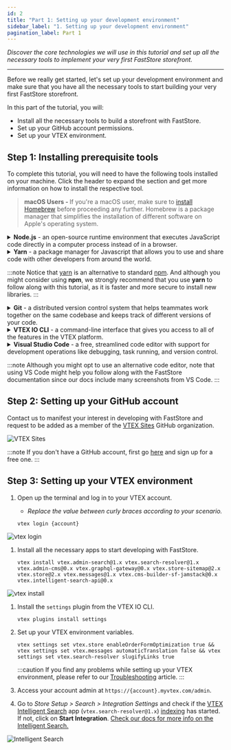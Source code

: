 ```yaml
---
id: 2
title: "Part 1: Setting up your development environment"
sidebar_label: "1. Setting up your development environment"
pagination_label: Part 1
---
```


*Discover the core technologies we will use in this tutorial and set up all the necessary tools to implement your very first FastStore storefront.*

***

Before we really get started, let's set up your development environment and make sure that you have all the necessary tools to start building your very first FastStore storefront. 

In this part of the tutorial, you will:

- Install all the necessary tools to build a storefront with FastStore.
- Set up your GitHub account permissions.
- Set up your VTEX environment.

## Step 1: Installing prerequisite tools

To complete this tutorial, you will need to have the following tools installed on your machine. Click the header to expand the section and get more information on how to install the respective tool.

><span class="fab fa-apple"></span><strong> macOS Users - </strong> If you're a macOS user, make sure to <a href="https://brew.sh/index" target="_blank" rel="noopener noreferrer">install Homebrew</a> before proceeding any further. Homebrew is a package manager that simplifies the installation of different software on Apple's operating system.

<details>
<summary>
<strong>Node.js</strong> - an open-source runtime environment that executes JavaScript code directly in a computer process instead of in a browser.
</summary>
To run your FastStore project, you must have <a href="https://nodejs.org/en/">Node.js</a> version 14.19 or later installed on your computer.

<ul>
<li><a href="https://nodejs.org/tr/download/package-manager/#macos">Install Node.js on macOS using Homebrew</a></li>
<li><a href="https://nodejs.org/tr/download/package-manager/#windows-1">Install Node.js on Windows</a> </li>
<li><a href="https://nodejs.org/tr/download/package-manager/#debian-and-ubuntu-based-linux-distributions">Install Node.js on Linux</a> </li>
</ul>
</details>

<details>
<summary>
<strong>Yarn</strong> - a package manager for Javascript that allows you to use and share code with other developers from around the world.
</summary>
When building storefronts with FastStore, we'll use the <a href="https://yarnpkg.com/">yarn</a> command-line interface to add Gatsby plugins and custom functionalities to our store. We'll also use yarn to run tasks, such as starting a development server.

<ul>
<li>Install Yarn on macOS by running <pre>brew install yarn</pre></li>
<li>Install Yarn on Windows by running <pre>npm install -g yarn</pre> </li>
</ul>
</details>

:::note
Notice that [yarn](https://yarnpkg.com) is an alternative to standard [npm](https://www.npmjs.com/). And although you might consider using **npm**, we strongly recommend that you use **yarn** to follow along with this tutorial, as it is faster and more secure to install new libraries.
:::

<details>
<summary>
<strong>Git</strong> - a distributed version control system that helps teammates work together on the same codebase and keeps track of different versions of your code.  
</summary>
When developing your store's website, you will use Git to push your code to the cloud, making it possible for the VTEX IO WebOps to run its QA bots and deploy your site. Gatsby will also use Git to download and install the required files for your project. 
<ul>
<li><a href="https://git-scm.com/download/mac">Install Git on macOS using Homebrew</a></li>
<li><a href="https://git-scm.com/download/mac">Install Git on Windows</a> </li>
<li><a href="https://git-scm.com/download/linux">Install Git on Linux</a> </li>
</ul>
</details>


<details>
<summary>
<strong>VTEX IO CLI</strong> - a command-line interface that gives you access to all of the features in the VTEX platform. 
</summary>
We'll use the <a href="https://developers.vtex.com/vtex-developer-docs/docs/vtex-io-documentation-vtex-io-cli-installation-and-command-reference">VTEX IO CLI</a> to set up your VTEX environment before you start developing your FastStore storefront.
<ul>
<li><a href="https://developers.vtex.com/vtex-developer-docs/docs/vtex-io-documentation-vtex-io-cli-install">Install VTEX IO CLI according to your operating system</a></li>
<img src="https://vtexhelp.vtexassets.com/assets/docs/src/vtex-cli___e6ff3e37b7938e786cf47422deec0b72.png"/>
<li>In the following, install the <code>settings</code> CLI plugin by running: </li>
<pre>vtex plugins install settings</pre>
</ul>
</details>

<details>
<summary>
<strong>Visual Studio Code</strong> - a free, streamlined code editor with support for development operations like debugging, task running, and version control.
</summary>
When developing your store's website, you will use <a href="https://code.visualstudio.com/">Visual Studio Code</a> (a.k.a., VS Code) to write code for your project. Visit the <a href="https://code.visualstudio.com/">VS Code</a> website, download and install the version appropriate to your operating system.
</details>

:::note
Although you might opt to use an alternative code editor, note that using VS Code might help you follow along with the FastStore documentation since our docs include many screenshots from VS Code.
:::

## Step 2: Setting up your GitHub account

Contact us to manifest your interest in developing with FastStore and request to be added as a member of the [VTEX Sites](https://github.com/vtex-sites) GitHub organization.

![VTEX Sites](https://vtexhelp.vtexassets.com/assets/docs/src/vtex-sites___1e11aeacdb3e5202ad17dcb51c69e8ff.png)

:::note
If you don't have a GitHub account, first go [here](https://github.com/join) and sign up for a free one.
:::

## Step 3: Setting up your VTEX environment

1. Open up the terminal and log in to your VTEX account.
   - *Replace the value between curly braces according to your scenario.*

    ```shell
    vtex login {account}
    ```

![vtex login](https://vtexhelp.vtexassets.com/assets/docs/src/vtex-login___a0f524b60e5045b0286e3c349361f7a9.png)

1. Install all the necessary apps to start developing with FastStore.

    ```shell
    vtex install vtex.admin-search@1.x vtex.search-resolver@1.x vtex.admin-cms@0.x vtex.graphql-gateway@0.x vtex.store-sitemap@2.x vtex.store@2.x vtex.messages@1.x vtex.cms-builder-sf-jamstack@0.x vtex.intelligent-search-api@0.x
    ```

![vtex install](https://vtexhelp.vtexassets.com/assets/docs/src/vtex-install___0f856b5cb4b86b874184b69283260d2a.png)

1. Install the `settings` plugin from the VTEX IO CLI.

   ```shel
   vtex plugins install settings
   ```

2. Set up your VTEX environment variables.
   
   ```shell
   vtex settings set vtex.store enableOrderFormOptimization true && vtex settings set vtex.messages automaticTranslation false && vtex settings set vtex.search-resolver slugifyLinks true
   ```

   :::caution
   If you find any problems while setting up your VTEX environment, please refer to our [Troubleshooting](/tutorials/gatsby/Troubleshooting) article.
   :::

3. Access your account admin at `https://{account}.myvtex.com/admin`.
4. Go to *Store Setup > Search > Integration Settings* and check if the [VTEX Intelligent Search](https://help.vtex.com/tracks/vtex-intelligent-search) app (`vtex.search-resolver@1.x`) [indexing](https://help.vtex.com/tracks/vtex-intelligent-search) has started. If not, click on **Start Integration**. [Check our docs for more info on the Intelligent Search.](https://help.vtex.com/tracks/vtex-intelligent-search)

![Intelligent Search](https://vtexhelp.vtexassets.com/assets/docs/src/integration-settings___b4fd32dd26ffbdf6f90f4ce589f29adb.png)